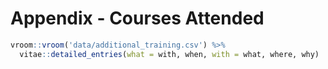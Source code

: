 # Appendix - Courses Attended

```r
vroom::vroom('data/additional_training.csv') %>%
  vitae::detailed_entries(what = with, when, with = what, where, why)
```
